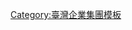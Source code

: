 {{Navbox
| title = [[日勝生活科技]]
| name = 日勝生集團
| image =
| group1 = 主要人物
| list1 = [[林榮顯]] - 游婉英 - 林榮煥
| group2 = 旗下公司
| list2 = 泰誠發展營造 - 集順生活科技 - 京站實業 - 萬達通實業
| group3 = 聯開建案
| list3 = [[美河市]] - [[臺北轉運站|京站]] - [[永春站 (台北市)|永春E.A.T]] -  [[大橋頭站]]聯合開發案 - [[信義18號]] - 板橋[[浮洲合宜住宅]]
| group4 = 住宅建案
| list4 = [[仁愛本真]] - [[吉美璞立]]
| group5 = 商辦建案
| list5 = 
| group6 = 商場經營
| list6 = [[京站時尚廣場]] - [[京站時尚廣場|爵士廣場．京站]] - [[京站時尚廣場|京站時尚廣場小碧潭店]]
| group7 = 旅館經營
| list7 = [[日勝生加賀屋國際溫泉飯店]]
}}<noinclude>
[[Category:臺灣企業集團模板]]
</noinclude>